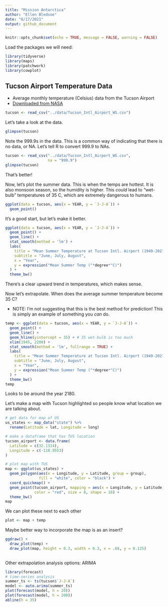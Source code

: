 ```yaml
---
title: "Mission Antarctica"
author: "Ellen Bledsoe"
date: "8/17/2021"
output: github_document
---
```


```r
knitr::opts_chunk$set(echo = TRUE, message = FALSE, warning = FALSE)
```

Load the packages we will need:
```r
library(tidyverse)
library(maps)
library(patchwork)
library(cowplot)
```

## Tucson Airport Temperature Data

* Average monthly temperature (Celsius) data from the Tucson Airport 
* [Downloaded from NASA](https://data.giss.nasa.gov/cgi-bin/gistemp/stdata_show_v4.cgi?id=USW00023160&dt=1&ds=14) 

```r
tucson <- read_csv("../data/Tucson_Intl_Airport_WS.csv")
```

Let's take a look at the data.
```r
glimpse(tucson)
```
Note the 999.9s in the data. This is a common way of indicating that there is no data, or NA.
Let's tell R to convert 999.9 to NAs.

```r
tucson <- read_csv("../data/Tucson_Intl_Airport_WS.csv",
                   na = "999.9")
glimpse(tucson)
```
That's better!

Now, let's plot the summer data. This is when the temps are hottest. It is also monsoon season, so the humidity is higher. This _could_ lead to "wet-bulb" temperatures of 35 C, which are extremely dangerous to humans.
```r
ggplot(data = tucson, aes(x = YEAR, y = `J-J-A`)) +
  geom_point() 
```

It's a good start, but let's make it better.
```r
ggplot(data = tucson, aes(x = YEAR, y = `J-J-A`)) +
  geom_point() +
  geom_line() +
  stat_smooth(method = 'lm') +
  labs(
    title = "Mean Summer Temperature at Tucson Intl. Airport (1949-2021)",
    subtitle = "June, July, August",
    x = "Year",
    y = expression("Mean Summer Temp ("*degree*"C)")
  ) +
  theme_bw()

```

There's a clear upward trend in temperatures, which makes sense.

Now let's extrapolate. When does the average summer temperature become 35 C?

* NOTE: I'm not suggesting that this is the best method for prediction! This is simply an example of something you _can_ do.

```r
temp <- ggplot(data = tucson, aes(x = YEAR, y = `J-J-A`)) +
  geom_point() +
  geom_line() +
  geom_hline(yintercept = 35) + # 35 wet-bulb is too much
  xlim(1945, 2200) +
  stat_smooth(method = 'lm', fullrange = TRUE) +
  labs(
    title = "Mean Summer Temperature at Tucson Intl. Airport (1949-2021)",
    subtitle = "June, July, August",
    x = "Year",
    y = expression("Mean Summer Temp ("*degree*"C)")
  ) +
  theme_bw()
temp
```
Looks to be around the year 2180.

Let's make a map with Tucson highlighted so people know what location we are talking about.
```r
# get data for map of US
us_states <- map_data("state") %>% 
  rename(Latitude = lat, Longitude = long)

# make a dataframe that has TUS location
tucson_airport <- data.frame(
  Latitude = c(32.1314),
  Longitude = c(-110.9553)
)

# plot map with TUS
map <- ggplot(us_states) +
  geom_polygon(aes(x = Longitude, y = Latitude, group = group), 
               fill = "white", color = "black") +
  coord_quickmap() + 
  geom_point(tucson_airport, mapping = aes(x = Longitude, y = Latitude), 
             color = "red", size = 8, shape = 18) +
  theme_bw()
map
```

We can plot these next to each other
```r
plot <- map + temp
```

Maybe better way to incorporate the map is as an insert?
```r
ggdraw() +
  draw_plot(temp) +
  draw_plot(map, height = 0.3, width = 0.3, x = .68, y = 0.125)
  
```

Other extrapolation analysis options: ARIMA
```r
library(forecast)
# time-series analysis
summer_ts <- ts(tucson$`J-J-A`)
model <- auto.arima(summer_ts)
plot(forecast(model, h = 20))
plot(forecast(model, h = 200))
abline(h = 35)
```







